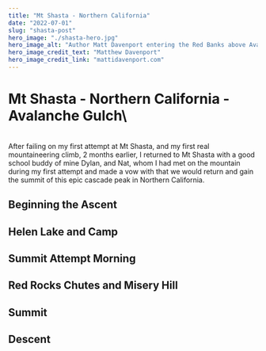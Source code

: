 ```yaml
---
title: "Mt Shasta - Northern California"
date: "2022-07-01"
slug: "shasta-post"
hero_image: "./shasta-hero.jpg"
hero_image_alt: "Author Matt Davenport entering the Red Banks above Avalanche Gulch on Mt Shasta."
hero_image_credit_text: "Matthew Davenport"
hero_image_credit_link: "mattidavenport.com"
---
```


# Mt Shasta - Northern California - Avalanche Gulch\
\
After failing on my first attempt at Mt Shasta, and my first real mountaineering climb, 2 months earlier,
I returned to Mt Shasta with a good school buddy of mine Dylan, and Nat, whom I had met on the mountain
during my first attempt and made a vow with that we would return and gain the summit of this epic cascade peak in
Northern California.

## Beginning the Ascent

## Helen Lake and Camp

## Summit Attempt Morning

## Red Rocks Chutes and Misery Hill

## Summit

## Descent

